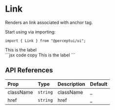 
<h1 className="text-4xl font-bold mt-5">Link</h1>
<p className="text-xl">Renders an link associated with anchor tag.</p>
<IssueHeader source="link" />

Start using via importing:

```tsx code copy
import { Link } from "@perceptui/ui";
```

<div className="flex flex-col my-6 w-full">
  <div className="flex w-full gap-2 p-4 bg-blue-500/15 mb-2 rounded-lg">
    <Link href="/docs/components/link">This is the label</Link>
  </div>
  <div className="block w-full py-0">
    ```jsx code copy
    <Link href="/docs/components/link">This is the label</Link>
    ```
  </div>
</div>

## API References

| Prop      | Type     | Description | Default |
| :-------- | :------- | :---------- | :------ |
| className | `string` | className   | \_      |
| href      | `string` | href        | \_      |
